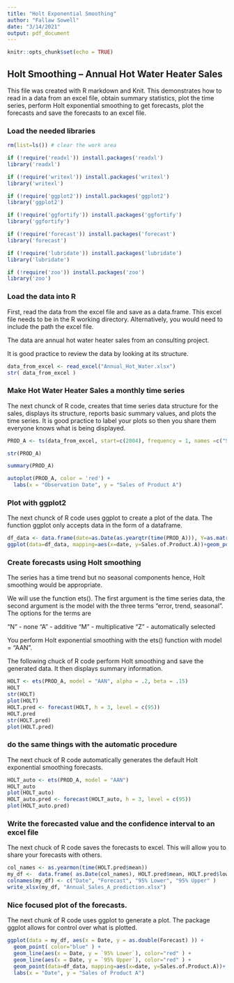 ```yaml
---
title: "Holt Exponential Smoothing"
author: "Fallaw Sowell"
date: "3/14/2021"
output: pdf_document
---
```


```r
knitr::opts_chunk$set(echo = TRUE)
```

\tableofcontents 
\newpage

## Holt Smoothing -- Annual Hot Water Heater Sales 

This file was created with R markdown and Knit.  This demonstrates how to read in a data from an excel file, obtain summary statistics, plot the time series, perform Holt exponential smoothing to get forecasts, plot the forecasts and save the forecasts to an excel file.    

### Load the needed libraries

```r

rm(list=ls()) # clear the work area 

if (!require('readxl')) install.packages('readxl')
library('readxl')

if (!require('writexl')) install.packages('writexl')
library('writexl')

if (!require('ggplot2')) install.packages('ggplot2')
library('ggplot2')

if (!require('ggfortify')) install.packages('ggfortify')
library('ggfortify')

if (!require('forecast')) install.packages('forecast')
library('forecast')

if (!require('lubridate')) install.packages('lubridate')
library('lubridate')

if (!require('zoo')) install.packages('zoo')
library('zoo')
```


### Load the data into R

First, read the data from the excel file and save as a data.frame.   This excel file needs to be in the R working directory.   Alternatively, you would need to include the path the excel file.  

The data are annual hot water heater sales from an consulting project.     

It is good practice to review the data by looking at its structure. 

```r

data_from_excel <- read_excel("Annual_Hot_Water.xlsx") 
str( data_from_excel )

```

### Make Hot Water Heater Sales a monthly time series 

The next chunck of R code, creates that time series data structure for the sales, displays its structure, reports basic summary values, and plots the time series.  It is good practice to label your plots so then you share them everyone knows what is being displayed.

``` r

PROD_A <- ts(data_from_excel, start=c(2004), frequency = 1, names =c("Sales of Product A") )

str(PROD_A)

summary(PROD_A)

autoplot(PROD_A, color = 'red') +
  labs(x = "Observation Date", y = "Sales of Product A")

```

###  Plot with ggplot2

The next chunck of R code uses ggplot to create a plot of the data.   The function ggplot only accepts data in the form of a dataframe.

```r

df_data <- data.frame(date=as.Date(as.yearqtr(time(PROD_A))), Y=as.matrix(PROD_A))
ggplot(data=df_data, mapping=aes(x=date, y=Sales.of.Product.A))+geom_point()

```

### Create forecasts using Holt smoothing

The series has a time trend but no seasonal components hence, Holt smoothing would be appropriate. 

We will use the function ets().  The first argument is the time series data, the second argument is the model with the three terms "error, trend, seasonal".  The options for the terms are   

  "N" - none
  "A" - additive
  "M" - multiplicative
  "Z" - automatically selected
  
You perform Holt exponential smoothing with the ets() function with model = "AAN".  
  
The following chuck of R code perform Holt smoothing and save the generated data.  It then displays summary information.   

``` r

HOLT <- ets(PROD_A, model = "AAN", alpha = .2, beta = .15)  
HOLT
str(HOLT)
plot(HOLT)
HOLT.pred <- forecast(HOLT, h = 3, level = c(95))
HOLT.pred
str(HOLT.pred)
plot(HOLT.pred)

```

###  do the same things with the automatic procedure

The next chuck of R code automatically generates the default Holt exponential smoothing forecasts.

``` r

HOLT_auto <- ets(PROD_A, model = "AAN")  
HOLT_auto
plot(HOLT_auto)
HOLT_auto.pred <- forecast(HOLT_auto, h = 3, level = c(95))
plot(HOLT_auto.pred)

```


### Write the forecasted value and the confidence interval to an excel file

The next chuck of R code saves the forecasts to excel.  This will allow you to share your forecasts with others. 

```  r

col_names <- as.yearmon(time(HOLT.pred$mean)) 
my_df <-  data.frame( as.Date(col_names), HOLT.pred$mean, HOLT.pred$lower, HOLT.pred$upper)
colnames(my_df) <- c("Date", "Forecast", "95% Lower", "95% Upper" )
write_xlsx(my_df, "Annual_Sales_A_prediction.xlsx")

```

### Nice focused plot of the forecasts.

The next chunk of R code uses ggplot to generate a plot.  The package ggplot allows for control over what is plotted.  

```  r

ggplot(data = my_df, aes(x = Date, y = as.double(Forecast) )) +
  geom_point( color="blue" ) + 
  geom_line(aes(x = Date, y = `95% Lower`), color="red" ) +  
  geom_line(aes(x = Date, y = `95% Upper`), color="red" ) +
  geom_point(data=df_data, mapping=aes(x=date, y=Sales.of.Product.A))+
  labs(x = "Date", y = "Sales of Product A")
```